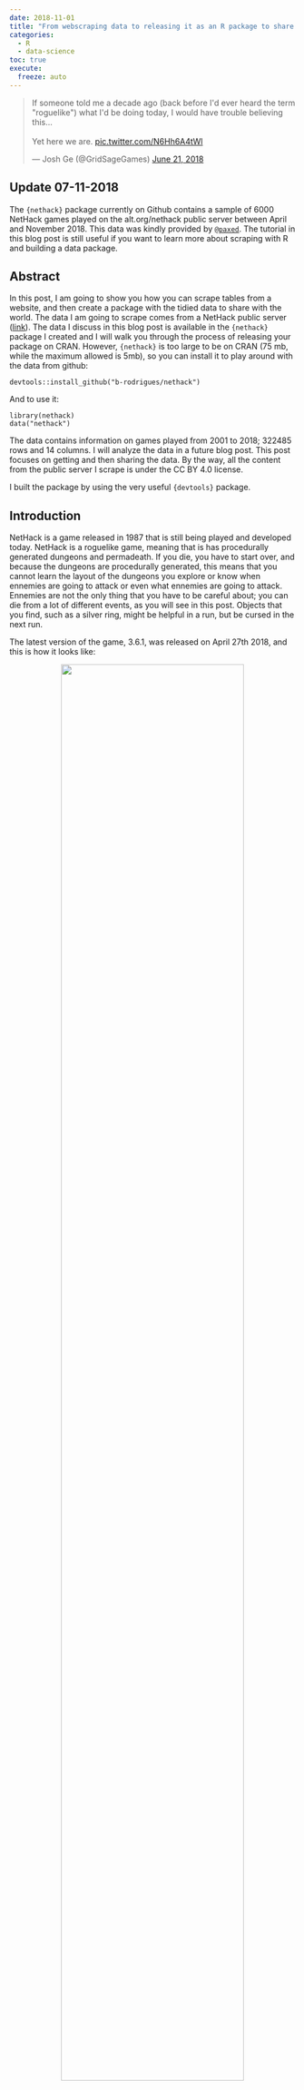 ```yaml
---
date: 2018-11-01
title: "From webscraping data to releasing it as an R package to share with the world: a full tutorial with data from NetHack"
categories:
  - R
  - data-science
toc: true
execute:
  freeze: auto
---
```


<blockquote class="twitter-tweet"><p lang="en" dir="ltr">If someone told me a decade ago (back before I&#39;d ever heard the term &quot;roguelike&quot;) what I&#39;d be doing today, I would have trouble believing this...<br><br>Yet here we are. <a href="https://t.co/N6Hh6A4tWl">pic.twitter.com/N6Hh6A4tWl</a></p>&mdash; Josh Ge (@GridSageGames) <a href="https://twitter.com/GridSageGames/status/1009664438683648001?ref_src=twsrc%5Etfw">June 21, 2018</a></blockquote> <script async src="https://platform.twitter.com/widgets.js" charset="utf-8"></script>

<div id="update-07-11-2018" class="section level2">
<h2>Update 07-11-2018</h2>
<p>The <code>{nethack}</code> package currently on Github contains a sample of 6000 NetHack games played
on the alt.org/nethack public server between April and November 2018. This data was kindly provided by <a href="https://twitter.com/paxed"><code>@paxed</code></a>.
The tutorial in this blog post is still useful if you want to learn more about scraping with R
and building a data package.</p>
</div>
<div id="abstract" class="section level2">
<h2>Abstract</h2>
<p>In this post, I am going to show you how you can scrape tables from a website, and then create a package
with the tidied data to share with the world. The data I am going to scrape comes from a NetHack
public server (<a href="https://alt.org/nethack/">link</a>). The data I discuss in this blog post is
available in the <code>{nethack}</code> package I created and I will walk you through the process of releasing
your package on CRAN. However, <code>{nethack}</code> is too large to be on CRAN (75 mb, while the maximum
allowed is 5mb), so you can install it to play around with the data from github:</p>
<pre class="r"><code>devtools::install_github(&quot;b-rodrigues/nethack&quot;)</code></pre>
<p>And to use it:</p>
<pre class="r"><code>library(nethack)
data(&quot;nethack&quot;)</code></pre>
<p>The data contains information on games played from 2001 to 2018; 322485 rows and 14 columns. I
will analyze the data in a future blog post. This post focuses on getting and then sharing the
data. By the way, all the content from the public server I scrape is under the CC BY 4.0 license.</p>
<p>I built the package by using the very useful <code>{devtools}</code> package.</p>
</div>
<div id="introduction" class="section level2">
<h2>Introduction</h2>
<p>NetHack is a game released in 1987 that is still being played and developed today.
NetHack is a roguelike game, meaning that is has procedurally generated dungeons and permadeath.
If you die, you have to start over, and because the dungeons are procedurally generated, this means
that you cannot learn the layout of the dungeons you explore or know when ennemies are going
to attack or even what ennemies are going to attack. Ennemies are not the only thing that you have
to be careful about; you can die from a lot of different events, as you will see in this post.
Objects that you find, such as a silver ring, might be helpful in a run, but be cursed in the next run.</p>
<p>The latest version of the game, 3.6.1, was released on April 27th 2018, and this is how it looks like:</p>
<div style="text-align: center;"><img src="https://upload.wikimedia.org/wikipedia/commons/f/ff/Nethack.png"  width="80%" height="auto"></div>
<p>The graphics are… bare-bones to say the least. The game runs inside a terminal emulator and is
available for any platform. The goal of NetHack is to explore a dungeon and go down every
level until you find the Amulet of Yendor. Once you find this Amulet, you have to go all the way
back upstairs, enter and fight your way through the Elemental Planes, enter the final Astral Plane,
and then finally offer the Amulet of Yendor to your god to finish the game. Needless to say,
NetHack is very difficult and players can go years without ever finishing the game.</p>
<p>When you start an new game, you have to create a character, which can have several attributes.
You have to choose a race (human, elf, orc, etc), a role (tourist, samurai, mage, etc) and an
alignment (neutral, law, chaos) and these choices impact your base stats.</p>
<p>If you can’t get past the ASCII graphics, you can play NetHack with tileset:</p>
<div style="text-align: center;"><img src="https://vignette.wikia.nocookie.net/nethack/images/8/80/Vultures_eye.png/revision/latest?cb=20070313215112"  width="80%" height="auto"></div>
<p>You can install NetHack on your computer or you can play online on a public server, such as
this <a href="https://alt.org/nethack/">one</a>. There are several advantages when playing on a pubic server;
the player does not have to install anyhing, and we data enthusiasts have access to a mine of
information! For example, you can view the following <a href="https://alt.org/nethack/gamesday.php?date=20181025">table</a>
which contains data on all the games played on October 25th 2018. These tables start in the year 2001,
and I am going to scrape the info from these tables, which will allow me to answer several questions.
For instance, what is the floor most players die on? What kills most players?
What role do players choose more often? I will explore this questions in a future blog post, but for
now I will focus on scraping the data and realeasing it as a package to CRAN.</p>
</div>
<div id="scraping-the-data" class="section level2">
<h2>Scraping the data</h2>
<p>To scrape the data I wrote a big function that does several things:</p>
<pre class="r"><code>library(&quot;tidyverse&quot;)
library(&quot;rvest&quot;)


scrape_one_day &lt;- function(link){

    convert_to_seconds &lt;- function(time_string){
        time_numeric &lt;- time_string %&gt;%
            str_split(&quot;:&quot;, simplify = TRUE) %&gt;%
            as.numeric
     
     time_in_seconds &lt;- time_numeric * c(3600, 60, 1)
     
     if(is.na(time_in_seconds)){
         time_in_seconds &lt;- 61
     } else {
         time_in_seconds &lt;- sum(time_in_seconds)
     }
     return(time_in_seconds)
    }

    Sys.sleep(1)

    date &lt;- str_extract(link, &quot;\\d{8}&quot;)

    read_lines_slow &lt;- function(...){
        Sys.sleep(1)
        read_lines(...)
    }
    
    page &lt;- read_html(link)

        # Get links
    dumplogs &lt;- page %&gt;% 
        html_nodes(xpath = &#39;//*[(@id = &quot;perday&quot;)]//td&#39;) %&gt;%
        html_children() %&gt;%
        html_attr(&quot;href&quot;) %&gt;%
        keep(str_detect(., &quot;dumplog&quot;))

    # Get table
    table &lt;- page %&gt;%
        html_node(xpath = &#39;//*[(@id = &quot;perday&quot;)]&#39;) %&gt;%
        html_table(fill = TRUE)

    if(is_empty(dumplogs)){
        print(&quot;dumplogs empty&quot;)
        dumplogs &lt;- rep(NA, nrow(table))
    } else {
        dumplogs &lt;- dumplogs
    }
    
    final &lt;- table %&gt;%
        janitor::clean_names() %&gt;%
        mutate(dumplog_links = dumplogs)

    print(paste0(&quot;cleaning data of date &quot;, date))
    
    clean_final &lt;- final %&gt;%
        select(-x) %&gt;%
        rename(role = x_2,
               race = x_3,
               gender = x_4,
               alignment = x_5) %&gt;%
        mutate(time_in_seconds = map(time, convert_to_seconds)) %&gt;%
        filter(!(death %in% c(&quot;quit&quot;, &quot;escaped&quot;)), time_in_seconds &gt; 60) %&gt;%
        mutate(dumplog = map(dumplog_links, ~possibly(read_lines_slow, otherwise = NA)(.))) %&gt;%
        mutate(time_in_seconds = ifelse(time_in_seconds == 61, NA, time_in_seconds))

    saveRDS(clean_final, paste0(&quot;datasets/data_&quot;, date, &quot;.rds&quot;))

}</code></pre>
<p>Let’s go through each part. The first part is a function that converts strings like “02:21:76” to
seconds:</p>
<pre class="r"><code>convert_to_seconds &lt;- function(time_string){
    time_numeric &lt;- time_string %&gt;%
        str_split(&quot;:&quot;, simplify = TRUE) %&gt;%
        as.numeric
 
time_in_seconds &lt;- time_numeric * c(3600, 60, 1)
 
if(is.na(time_in_seconds)){
  time_in_seconds &lt;- 61
  } else {
    time_in_seconds &lt;- sum(time_in_seconds)
    }
return(time_in_seconds)
}</code></pre>
<p>I will use this function on the column that gives the length of the run. However,
before March 2008 this column is always empty, this is why I have the <code>if()...else()</code> statement at
the end; if the time in seconds is <code>NA</code>, then I make it 61 seconds. I do this because I want to keep
runs longer than 60 seconds, something I use <code>filter()</code> for later. But when filtering, if the condition
returns <code>NA</code> (which happens when you do <code>NA &gt; 60</code>) then you get an error, and the function fails.</p>
<p>The website links I am going to scrape all have the date of the day the runs took place. I am going to
keep this date because I will need to name the datasets I am going to write to disk:</p>
<pre class="r"><code>date &lt;- str_extract(link, &quot;\\d{8}&quot;)</code></pre>
<p>Next, I define this function:</p>
<pre class="r"><code>read_lines_slow &lt;- function(...){
    Sys.sleep(1)
    read_lines(...)
}</code></pre>
<p>It is a wrapper around the <code>readr::read_lines()</code> with a call to <code>Sys.sleep(1)</code>. I will be scraping
a lot of pages, so letting one second pass between each page will not overload the servers so much.</p>
<p>I then read the link with <code>read_html()</code> and start by getting the links of the dumplogs:</p>
<pre class="r"><code>page &lt;- read_html(link)

# Get links
dumplogs &lt;- page %&gt;% 
    html_nodes(xpath = &#39;//*[(@id = &quot;perday&quot;)]//td&#39;) %&gt;%
    html_children() %&gt;%
    html_attr(&quot;href&quot;) %&gt;%
    keep(str_detect(., &quot;dumplog&quot;))</code></pre>
<p>You might be wondering what are dumplogs. Take a look at this screenshot:</p>
<div style="text-align: center;"><img src="../assets/img/dumplogs.png"  width="80%" height="auto"></div>
<p>When you click on those <code>d</code>‘s, you land on a page like this <a href="http://archive.is/wljb3">one</a> (I
archived it to be sure that this link will not die). These logs contain a lot of info that I want
to keep. To find the right `xpath` to scrape the links, `//*[(@id = "perday")]//td`, I used
the </em>SelectorGadget* extension for Chrome. First I chose the table:</p>
<div style="text-align: center;"><img src="../assets/img/selectorgadget1.png"  width="80%" height="auto"></div>
<p>and then the links I am interested in:</p>
<div style="text-align: center;"><img src="../assets/img/selectorgadget2.png"  width="80%" height="auto"></div>
<p>Putting them together, I get the right “xpath”. But just as with the time of the run, dumplogs are
only available after a certain date. So in case the <code>dumplogs</code> column is empty, I relpace it with <code>NA</code>.</p>
<pre class="r"><code>if(is_empty(dumplogs)){
    print(&quot;dumplogs empty&quot;)
    dumplogs &lt;- rep(NA, nrow(table))
} else {
    dumplogs &lt;- dumplogs
}</code></pre>
<p>The rest is quite simple:</p>
<pre class="r"><code># Get table
table &lt;- page %&gt;%
    html_node(xpath = &#39;//*[(@id = &quot;perday&quot;)]&#39;) %&gt;%
    html_table(fill = TRUE)
               
final &lt;- table %&gt;%
    janitor::clean_names() %&gt;%
    mutate(dumplog_links = dumplogs)
           
print(paste0(&quot;cleaning data of date &quot;, date))</code></pre>
<p>I scrape the table, and then join the dumplog links to the table inside a new column called “dumplog_links”.</p>
<p>Because what follows is a long process, I print a message to let me know the progress of the scraping.</p>
<p>Now the last part:</p>
<pre class="r"><code>clean_final &lt;- final %&gt;%
    select(-x) %&gt;%
    rename(role = x_2,
           race = x_3,
           gender = x_4,
           alignment = x_5) %&gt;%
    mutate(time_in_seconds = map(time, convert_to_seconds)) %&gt;%
    filter(!(death %in% c(&quot;quit&quot;, &quot;escaped&quot;)), time_in_seconds &gt; 60) %&gt;%
    mutate(dumplog = map(dumplog_links, ~possibly(read_lines_slow, otherwise = NA)(.))) %&gt;%
    mutate(time_in_seconds = ifelse(time_in_seconds == 61, NA, time_in_seconds))</code></pre>
<p>I first remove and remane columns. Then I convert the “time” column into seconds and also remove
runs that lasted less than 60 seconds or that ended either in “quit” (the player left the game)
or “escaped” (the player left the dungeon and the game ended immediately). There are a lot of runs
like that and they’re not interesting. Finally, and this is what takes long, I create a new
list-column where each element is the contents of the dumplog for that run. I wrap <code>read_lines_slow()</code>
around <code>purrr::possibly()</code> because dumplogs are missing for certains runs and when I try to read
them I get an 404 error back. Getting such an error stops the whole process, so with <code>purrr::possibly()</code>
I can specify that in that case I want <code>NA</code> back. Basically, a function wrapped inside <code>purrr::possibly()</code>
never fails! Finally, if a game lasts for 61 seconds, I convert it back to <code>NA</code> (remember this was
used to avoid having problems with the <code>filter()</code> function).</p>
<p>Finally, I export what I scraped to disk:</p>
<pre class="r"><code>saveRDS(clean_final, paste0(&quot;datasets/data_&quot;, date, &quot;.rds&quot;))</code></pre>
<p>This is where I use the date; to name the data. This is really important because scraping takes
a very long time, so if I don’t write the progress to disk as it goes, I might lose hours of work
if my internet goes down, or if computer freezes or whatever.</p>
<p>In the lines below I build the links that I am going to scrape. They’re all of the form:
<code>https://alt.org/nethack/gamesday.php?date=YYYYMMDD</code> so it’s quite easy to create a list of
dates to scrape, for example, for the year 2017:</p>
<pre class="r"><code>link &lt;- &quot;https://alt.org/nethack/gamesday.php?date=&quot;

dates &lt;- seq(as.Date(&quot;2017/01/01&quot;), as.Date(&quot;2017/12/31&quot;), by = &quot;day&quot;) %&gt;%
    str_remove_all(&quot;-&quot;)

links &lt;- paste0(link, dates)</code></pre>
<p>Now I can easily scrape the data. To make extra sure that I will not have problems during the
scraping process, for example if on a given day no games were played (and thus there is no table
to scrape, which would result in an error) , I use the same trick as above by using <code>purrr::possibly()</code>:</p>
<pre class="r"><code>map(links, ~possibly(scrape_one_day, otherwise = NULL)(.))</code></pre>
<p>The scraping process took a very long time. I scraped all the data by letting my computer run for
three days!</p>
<p>After this long process, I import all the <code>.rds</code> files into R:</p>
<pre class="r"><code>path_to_data &lt;- Sys.glob(&quot;datasets/*.rds&quot;)
nethack_data &lt;- map(path_to_data, readRDS)</code></pre>
<p>and take a look at one of them:</p>
<pre class="r"><code>nethack_data[[5812]] %&gt;% 
  View()</code></pre>
<p>Let’s convert the “score” column to integer. For this, I will need to convert strings that look
like “12,232” to integers. I’ll write a short function to do this:</p>
<pre class="r"><code>to_numeric &lt;- function(string){
  str_remove_all(string, &quot;,&quot;) %&gt;%
    as.numeric
}</code></pre>
<pre class="r"><code>nethack_data &lt;- nethack_data %&gt;%
  map(~mutate(., score = to_numeric(score)))</code></pre>
<p>Let’s merge the data into a single data frame:</p>
<pre class="r"><code>nethack_data &lt;- bind_rows(nethack_data)</code></pre>
<p>Now that I have a nice data frame, I will remove some columns and start the process of making a
packages. I remove the columns that I created and that are now useless (such as the <code>dumplog_links</code>
column).</p>
<pre class="r"><code>nethack_data &lt;- nethack_data %&gt;%
  select(rank, score, name, time, turns, lev_max, hp_max, role, race, gender, alignment, death,
         date, dumplog)</code></pre>
<p>Export this to <code>.rds</code> format, as it will be needed later:</p>
<pre class="r"><code>saveRDS(nethack_data, &quot;nethack_data.rds&quot;)</code></pre>
</div>
<div id="making-a-package-to-share-your-data-with-the-world" class="section level2">
<h2>Making a package to share your data with the world</h2>
<p>As stated in the beginning of this post, I will walk you through the process of creating and
releasing your package on CRAN. However, the data I scraped was too large to be made available
as a CRAN package. But you can still get the data from Github (link is in the abstract at the
beginning of the post).</p>
<p>Making a data package is a great way to learn how to make packages, because it is relatively easy
to do (for example, you do not need to write unit tests). First, let’s start a new project
in RStudio:</p>
<div style="text-align: center;"><img src="../assets/img/r_package1.png"  width="80%" height="auto"></div>
<p>Then select “R package”:</p>
<div style="text-align: center;"><img src="../assets/img/r_package2.png"  width="80%" height="auto"></div>
<p>Then name your package, create a git repository and then click on “Create Project”:</p>
<div style="text-align: center;"><img src="../assets/img/r_package3.png"  width="80%" height="auto"></div>
<p>RStudio wil open the <code>hello.R</code> script which you can now modify. You got to learn from the best, so
I suggest that you modify <code>hello.R</code> by taking inspiration from the <code>babynames</code> package made by Hadley
Wickham which you can find <a href="https://github.com/hadley/babynames/blob/master/R/data.R">here</a>.
You do not need the first two lines, and can focus on lines 4 to 13. Then, rename the script to
<code>data.R</code>. This is how <code>{nethack}'s</code> looks like:</p>
<pre class="r"><code>#&#39; NetHack runs data.
#&#39;
#&#39; Data on NetHack runs scraped from https://alt.org/nethack/gamesday.php
#&#39;
#&#39; @format A data frame with 14 variables: \code{rank}, \code{score},
#&#39;   \code{name}, \code{time}, \code{turns}, \code{lev_max}, \code{hp_max}, \code{role}, \code{race},
#&#39;   \code{gender}, \code{alignment}, \code{death}, \code{date} and \code{dumplog}
#&#39; \describe{
#&#39; \item{rank}{The rank of the player on that day}
#&#39; \item{score}{The score the player achieved on that run}
#&#39; \item{name}{The name of the player}
#&#39; \item{time}{The time the player took to finish the game}
#&#39; \item{turns}{The number of turns the player played before finishing the game}
#&#39; \item{lev_max}{First digit: the level the player died on; second digit: the deepest explored level}
#&#39; \item{hp_max}{The maximum character health points the player achieved}
#&#39; \item{role}{The role the player chose to play as}
#&#39; \item{race}{The race the player chose to play as}
#&#39; \item{gender}{The gender the playr chose to play as}
#&#39; \item{alignement}{The alignement the playr chose to play as}
#&#39; \item{death}{The reason of death of the character}
#&#39; \item{date}{The date the game took place}
#&#39; \item{dumplog}{The log of the end game; this is a list column}
#&#39; }
&quot;nethack&quot;</code></pre>
<p>The comments are special, the “#” is followed by a <code>'</code>; these are special comments that will be
parsed by <code>roxygen2::roxygenise()</code> and converted to documentation files.</p>
<p>Next is the <code>DESCRIPTION</code> file. Here is how <code>{nethack}</code>’s looks like:</p>
<pre><code>Package: nethack
Type: Package
Title: Data from the Video Game NetHack
Version: 0.1.0
Authors@R: person(&quot;Bruno André&quot;, &quot;Rodrigues Coelho&quot;, email = &quot;bruno@brodrigues.co&quot;,
                  role = c(&quot;aut&quot;, &quot;cre&quot;))
Description: Data from NetHack runs played between 2001 to 2018 on 
    &lt;https://alt.org/nethack/&gt;, a NetHack public server.
Depends: R (&gt;= 2.10)
License: CC BY 4.0
Encoding: UTF-8
LazyData: true
RoxygenNote: 6.1.0</code></pre>
<p>Adapt yours accordingly. I chose the license <code>CC BY 4.0</code> because this was the licence under which
the original data was published. It is also a good idea to add a <em>Vignette</em>:</p>
<pre class="r"><code>devtools::use_vignette(&quot;the_nethack_package&quot;)</code></pre>
<p>Vignettes are very useful documentation with more details and examples.</p>
<p>It is also good practice to add the script that was used to scrape the data. Such scripts go into
<code>data-raw/</code>. Create this folder with:</p>
<pre class="r"><code>devtools::use_data_raw()</code></pre>
<p>This creates the <code>data-raw/</code> folder where I save the script that scrapes the data. Now is time to
put the data in the package. Start by importing the data:</p>
<pre class="r"><code>nethack &lt;- readRDS(&quot;nethack_data.rds&quot;)</code></pre>
<p>To add the data to your package, you can use the following command:</p>
<pre class="r"><code>devtools::use_data(nethack, compress = &quot;xz&quot;)</code></pre>
<p>This will create the <code>data/</code> folder and put the data in there in the <code>.rda</code> format. I use the “compress”
option to make the data smaller. You can now create the documentation by running:</p>
<pre class="r"><code>roxygen2::roxygenise()</code></pre>
<p>Pay attention to the log messages: you might need to remove files (for example the documentation
<code>hello.R</code>, under the folder <code>man/</code>).</p>
<p>Now you can finaly run <code>R CMD Check</code> by clicking the <code>Check</code> button on the “Build” pane:</p>
<div style="text-align: center;"><img src="../assets/img/r_package_check.png"  width="80%" height="auto"></div>
<p>This will extensively check the package for <code>ERRORS</code>, <code>WARNINGS</code> and <code>NOTES</code>. You need to make sure
that the check passes without any <code>ERRORS</code> or <code>WARNINGS</code> and try as much as possible to remove all
<code>NOTES</code> too. If you cannot remove a <code>NOTE</code>, for example in my case the following:</p>
<pre><code>checking installed package size ... NOTE
  installed size is 169.7Mb
  sub-directories of 1Mb or more:
    data  169.6Mb
R CMD check results
0 errors | 0 warnings  | 1 note </code></pre>
<p>You should document it in a new file called <code>cran-comments.md</code>:</p>
<pre><code>## Test environments
* local openSUSE Tumbleweed install, R 3.5.1
* win-builder (devel and release)

## R CMD check results
There were no ERRORs or WARNINGs.

There was 1 NOTE:

    *   installed size is 169.7Mb
sub-directories of 1Mb or more:
    data  169.6Mb

The dataset contains 17 years of NetHack games played, hence the size. This package will not be updated often (max once a year).</code></pre>
<p>Once you have eliminated all errors and warnings, you are almost ready to go.</p>
<p>You need now to test the package on different platforms. This depends a bit on the system you run,
for me, because I run openSUSE (a GNU+Linux distribution) I have to test on Windows. This can be done
with:</p>
<pre class="r"><code> devtools::build_win(version = &quot;R-release&quot;)</code></pre>
<p>and:</p>
<pre class="r"><code> devtools::build_win(version = &quot;R-devel&quot;)</code></pre>
<p>Explain that you have tested your package on several platforms in the <code>cran-comments.md</code> file.</p>
<p>Finally you can add a <code>README.md</code> and a <code>NEWS.md</code> file and start the process of publishing the
package on CRAN:</p>
<pre class="r"><code>devtools:release()</code></pre>
<p>If you want many more details than what you can find in this blog post, I urge you to read
“R Packages” by Hadley Wickham, which you can read for free <a href="http://r-pkgs.had.co.nz/">here</a>.</p>
</div>

